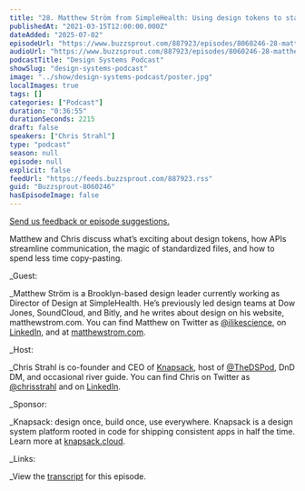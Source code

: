 ```yaml
---
title: "28. Matthew Ström from SimpleHealth: Using design tokens to standardize deliverables"
publishedAt: "2021-03-15T12:00:00.000Z"
dateAdded: "2025-07-02"
episodeUrl: "https://www.buzzsprout.com/887923/episodes/8060246-28-matthew-strom-from-simplehealth-using-design-tokens-to-standardize-deliverables.mp3"
audioUrl: "https://www.buzzsprout.com/887923/episodes/8060246-28-matthew-strom-from-simplehealth-using-design-tokens-to-standardize-deliverables.mp3"
podcastTitle: "Design Systems Podcast"
showSlug: "design-systems-podcast"
image: "../show/design-systems-podcast/poster.jpg"
localImages: true
tags: []
categories: ["Podcast"]
duration: "0:36:55"
durationSeconds: 2215
draft: false
speakers: ["Chris Strahl"]
type: "podcast"
season: null
episode: null
explicit: false
feedUrl: "https://feeds.buzzsprout.com/887923.rss"
guid: "Buzzsprout-8060246"
hasEpisodeImage: false
---
```

[Send us feedback or episode suggestions.](https://www.buzzsprout.com/twilio/text_messages/887923/open_sms)

Matthew and Chris discuss what’s exciting about design tokens, how APIs streamline communication, the magic of standardized files, and how to spend less time copy-pasting.  
  
_Guest:  
  
_Matthew Ström is a Brooklyn-based design leader currently working as Director of Design at SimpleHealth. He’s previously led design teams at Dow Jones, SoundCloud, and Bitly, and he writes about design on his website, matthewstrom.com. You can find Matthew on Twitter as [@ilikescience](https://twitter.com/ilikescience), on [LinkedIn](https://www.linkedin.com/in/matthewstrom/), and at [matthewstrom.com](https://matthewstrom.com/).  
  
_Host:  
  
_Chris Strahl is co-founder and CEO of [Knapsack](https://www.knapsack.cloud/), host of [@TheDSPod](https://twitter.com/thedspod), DnD DM, and occasional river guide. You can find Chris on Twitter as [@chrisstrahl](https://twitter.com/chrisstrahl) and on [LinkedIn](https://www.linkedin.com/in/chrisstrahl/).  
  
_Sponsor:  
  
_Knapsack: design once, build once, use everywhere. Knapsack is a design system platform rooted in code for shipping consistent apps in half the time. Learn more at [knapsack.cloud](https://www.knapsack.cloud).  
  
_Links:  
  
_View the [transcript](https://drive.google.com/file/d/1bUh9rk734IqhUjTM5rouNWgDuluDvzXn/view?usp=sharing) for this episode.

